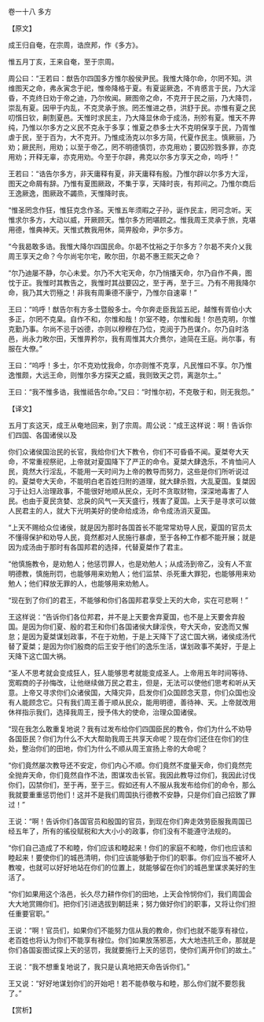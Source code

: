 

卷一十八 多方

【原文】

成王归自奄，在宗周，诰庶邦，作《多方》。

惟五月丁亥，王来自奄，至于宗周。

周公曰：“王若曰：猷告尔四国多方惟尔殷侯尹民。我惟大降尔命，尔罔不知。洪维图天之命，弗永寅念于祀，惟帝降格于夏。有夏诞厥逸，不肯慼言于民，乃大淫昏，不克终日劝于帝之迪，乃尔攸闻。厥图帝之命，不克开于民之丽，乃大降罚，崇乱有夏。因甲于内乱，不克灵承于旅。罔丕惟进之恭，洪舒于民。亦惟有夏之民叨懫日钦，劓割夏邑。天惟时求民主，乃大降显休命于成汤，刑殄有夏。惟天不畀纯，乃惟以尔多方之义民不克永于多享；惟夏之恭多士大不克明保享于民，乃胥惟虐于民，至于百为，大不克开。乃惟成汤克以尔多方简，代夏作民主。慎厥丽，乃劝；厥民刑，用劝；以至于帝乙，罔不明德慎罚，亦克用劝；要囚殄戮多罪，亦克用劝；开释无辜，亦克用劝。今至于尔辟，弗克以尔多方享天之命，呜呼！”

王若曰：“诰告尔多方，非天庸释有夏，非天庸释有殷。乃惟尔辟以尔多方大淫，图天之命屑有辞。乃惟有夏图厥政，不集于享，天降时丧，有邦间之。乃惟尔商后王逸厥逸，图厥政不蠲烝，天惟降时丧。

“惟圣罔念作狂，惟狂克念作圣。天惟五年须暇之子孙，诞作民主，罔可念听。天惟求尔多方，大动以威，开厥顾天。惟尔多方罔堪顾之。惟我周王灵承于旅，克堪用德，惟典神天。天惟式教我用休，简畀殷命，尹尔多方。

“今我曷敢多诰。我惟大降尔四国民命。尔曷不忱裕之于尔多方？尔曷不夹介乂我周王享天之命？今尔尚宅尔宅，畋尔田，尔曷不惠王熙天之命？

“尔乃迪屡不静，尔心未爱。尔乃不大宅天命，尔乃悄播天命，尔乃自作不典，图忱于正。我惟时其教告之，我惟时其战要囚之，至于再，至于三。乃有不用我降尔命，我乃其大罚殛之！非我有周秉德不康宁，乃惟尔自速辜！”

王曰：“呜呼！猷告尔有方多士暨殷多士。今尔奔走臣我监五祀，越惟有胥伯小大多正，尔罔不克臬。自作不和，尔惟和哉！尔室不睦，尔惟和哉！尔邑克明，尔惟克勤乃事。尔尚不忌于凶德，亦则以穆穆在乃位，克阅于乃邑谋介。尔乃自时洛邑，尚永力畋尔田，天惟畀矜尔，我有周惟其大介赉尔，迪简在王庭。尚尔事，有服在大僚。”

王曰：“呜呼！多士，尔不克劝忱我命，尔亦则惟不克享，凡民惟曰不享。尔乃惟逸惟颇，大远王命，则惟尔多方探天之威，我则致天之罚，离逖尔土。”

王曰：“我不惟多诰，我惟祗告尔命。”又曰：“时惟尔初，不克敬于和，则无我怨。”

【译文】

五月丁亥这天，成王从奄地回来，到了宗周。周公说：“成王这样说：啊！告诉你们四国、各国诸侯以及

你们众诸侯国治民的长官，我给你们大下教令，你们不可昏昏不闻。夏桀夸大天命，不常重视祭祀，上帝就对夏国降下了严正的命令。夏桀大肆逸乐，不肯恤问人民，竟然大行淫乱，不能用一天时间为上帝的教导而努力，这些是你们所听说过的。夏桀夸大天命，不能明白老百姓归附的道理，就大肆杀戮，大乱夏国。复桀因习于让妇人治理政事，不能很好地顺从民众，无时不贪取财物，深深地毒害了人民。也由于夏民贪婪、忿戾的风气一天天盛行，残害了夏国。上天于是寻求可以做人民君主的人，就大下光明美好的使命给成汤，命令成汤消灭夏国。

“上天不赐给众位诸侯，就是因为那时各国首长不能常常劝导人民，夏国的官员太不懂得保护和劝导人民，竟然都对人民施行暴虐，至于各种工作都不能开展；就是因为成汤由于那时有各国邦君的选择，代替夏桀作了君主。

“他慎施教令，是劝勉人；他惩罚罪人，也是劝勉人；从成汤到帝乙，没有人不宣明德教，慎施刑罚，也能够用来劝勉人；他们监禁、杀死重大罪犯，也能够用来劝勉人；他们释放无罪的人，也能够用来劝勉人。

“现在到了你们的君王，不能够和你们各国邦君享受上天的大命，实在可悲啊！”

王这样说：“告诉你们各位邦君，并不是上天要舍弃夏国，也不是上天要舍弃殷国。是因为你们夏、殷的君王和你们各国诸侯大肆淫佚，夸大天命，安逸而又懈怠；是因为夏桀谋划政事，不在于劝勉，于是上天降下了这亡国大祸，诸侯成汤代替了夏桀；是因为你们殷商的后王安于他们的逸乐生活，谋划政事不美好，于是上天降下这亡国大祸。

“圣人不思考就会变成狂人，狂人能够思考就能变成圣人。上帝用五年时间等待、宽暇商的子孙悔改，让他继续做万民之君主，但是，无法可以使他们思考和听从天意。上帝又寻求你们众诸侯国，大降灾异，启发你们众国顾念天意，你们众国也没有人能顾念它。只有我们周王善于顺从民众，能用明德，善待神、天。上帝就改用休祥指示我们，选择我周王，授予伟大的使命，治理众国诸侯。

“现在我怎么敢重复地说？我有过发布给你们四国臣民的教令，你们为什么不劝导各国臣民？你们为什么不大大帮助我周王共享天命呢？现在你们还住在你们的住处，整治你们的田地，你们为什么不顺从周王宣扬上帝的大命呢？

“你们竟然屡次教导还不安定，你们内心不顺。你们竟然不度量天命，你们竟然完全抛弃天命，你们竟然自作不法，图谋攻击长官。我因此教导过你们，我因此讨伐你们，囚禁你们，至于再，至于三。假如还有人不服从我发布给你们的命令，那么我就要重重惩罚他们！这并不是我们周国执行德教不安静，只是你们自己招致了罪过！”

王说：“啊！告诉你们各国官员和殷国的官员，到现在你们奔走效劳臣服我周国已经五年了，所有的徭役赋税和大大小小的政事，你们没有不能遵守法规的。

“你们自己造成了不和睦，你们应该和睦起来！你们的家庭不和睦，你们也应该和睦起来！要使你们的城邑清明，你们应该能够勤于你们的职事。你们应当不被坏人教唆，也就可以好好地站在你们的位置上，就能够留在你们的城邑里谋求美好的生活了。

“你们如果用这个洛邑，长久尽力耕作你们的田地，上天会怜悯你们，我们周国会大大地赏赐你们。把你们引进选拔到朝廷来；努力做好你们的职事，又将让你们担任重要官职。”

王说：“啊！官员们，如果你们不能努力信从我的教命，你们也就不能享有禄位，老百姓也将认为你们不能享有禄位。你们如果放荡邪恶，大大地违抗王命，那就是你们各国妄图试探上天的惩罚，我就要施行上天的惩罚，使你们离开你们的故土。”

王说：“我不想重复地说了，我只是认真地把天命告诉你们。”

王又说：“好好地谋划你们的开始吧！若不能恭敬与和睦，那么你们就不要怨我了。”

【赏析】

